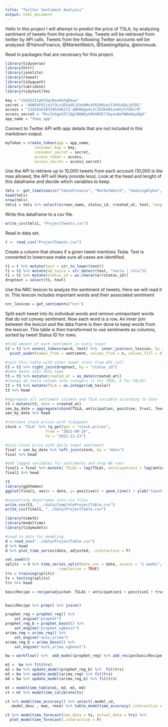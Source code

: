 ```yaml
---
title: "Twitter Sentiment Analysis"
output: html_document
---
```

Hello
In this project I will attempt to predict the price of TSLA, by analyzing sentiment
of tweets from the previous day. Tweets will be retrieved from twitter by API calls.
Tweets from the following Twitter accounts will be analyzed: @YahooFinance, @MarketWatch, @SeekingAlpha, @elonmusk.

Read in packages that are necessary for this project.
```r
library(tidyverse)
library(httr)
library(jsonlite)
library(rtweet)
library(tidyquant)
library(lubridate)
library(tidytext)Yes
```

```r
key = "n5dd332tpKtUqrBaxkATqDmuw"
secret = "46NFbFOIje2Y3LsSDSoUSJXXn8McoFR2O0imJf1PkLKOujbTB1"
access = "1342016303595446272-aNhNUpp4cICZk3KnN1voKUjh7dOJrR"
access_secret = "MvcZsKgm3IfiQglB6WOyk0hGR9I7JmyxnQeYW0eKqa9gX"
app_name = "thee_app"
```
Connect to Twitter API with app details that are not included in this markdown output. 
```r
myToken = create_token(app = app_name,
             consumer_key = key, 
             consumer_secret = secret,
             access_token = access,
             access_secret = access_secret)
```

Use the API to retrieve up to 10,000 tweets from each account (10,000 is the max allowed, the API will likely provide less). Look at the head and lenght of this dataframe and decide which variables to keep. 
```r
tmls <- get_timelines(c("YahooFinance", "MarketWatch", "SeekingAlpha", "elonmusk"), n = 10000, include_rts = F)
head(tmls)
nrow(tmls)
tmls1 = tmls %>% select(screen_name, status_id, created_at, text, length = display_text_width, favorite_count, retweet_count) 
```
Write this dataframe to a csv file. 
```r
write_csv(tmls1, "ProjectTweets.csv")
```
Read in data set.
```r
t <- read_csv("ProjectTweets.csv")
```
Create a column that shows if a given tweet mentions Tesla. Text is converted to lowercase make sure all cases are identified. 
```r
t1 = t %>% mutate(text = str_to_lower(text))
t1 = t1 %>% mutate(ab_tesla = str_detect(text, "tesla | tsla")) 
t1 = t1 %>% mutate(status_id = as.character(status_id))
droptext = select(t1,-text)
```
Use the NRC lexicon to analyze the sentiment of tweets. Here we will read it in. This lexicon includes important words and their associated sentiment
```r
nrc_lexicon = get_sentiments("nrc")
```
Split each tweet into its individual words and remove unimportant words that do not convey sentiment. Now each word is a row. An inner join between the lexicon and the data frame is then done to keep words from the lexicon. This table is then transformed to use sentiments as columns, sorted by tweet Status ID for rows. 
```r
#find amount of each sentiment in every tweet
t2 = t1 %>% unnest_tokens(word, text) %>%  inner_join(nrc_lexicon, by = "word") %>% count(status_id, sentiment) %>%
  pivot_wider(names_from = sentiment, values_from = n, values_fill = 0) 

#join this table with other tweet stats from API call
t3 = t2 %>% right_join(droptext, by = "status_id")
#make dates into date type
t3 = t3 %>% mutate(created_at = as_date(created_at))
#change ab_tesla column into integers (1 for TRUE, 0 for FALSE)
t3 = t3 %>% mutate(TSLA = as.integer(ab_tesla))
t3 %>% head
```

```r
#aggregate all sentiment columns and TSLA variable according to date
t3 = mutate(t3, date = created_at)
sen_by_date = aggregate(cbind(TSLA, anticipation, positive, trust, fear, negative, sadness, disgust, joy, surprise, anger) ~ date , data = t3, sum, value_fill = 0) 
sen_by_date %>% head

```
```r
#retrieve stock prices with tidyquant
stock = 'TSLA' %>% tq_get(get = "stock.prices",
                  from = "2021-09-24",
                  to = "2021-11-13")
```
```r
#join stock price with daily tweet sentiment
final = sen_by_date %>% left_join(stock, by = "date")
final %>% head
```

```r
#add lagged variables for sentiments and drop NA rows 
final1 = final %>% mutate( TSLA1 = lag(TSLA), anticipation1 = lag(anticipation), positive1 = lag(positive), trust1 = lag(trust), fear1 = lag(fear), negative1 = lag(negative), sadness1 = lag(sadness), disgust1 = lag(disgust), joy1 = lag(joy), surprise1 = lag(surprise), anger1 = lag(anger)) %>% na.omit()
final1 %>% head
```
```r
t3
library(ggthemes)
ggplot(final1, aes(x = date, y= positive)) + geom_line() + ylab("Count") +xlab("") + ggtitle("Positive Tweet Sentiment") +theme_minimal()
```


```r
#converting dataframes into csv files
write_csv(t3, "../data/CompleteProjectTable.csv")
write_csv(final1, "../data/ProjectTable.csv")
```

```r
library(timetk)
library(modeltime)
library(tidymodels)
```

```r
#read in data for modeling
d = read_csv("../data/ProjectTable.csv")
d %>% head
d %>% plot_time_series(date, adjusted, .interactive = F)
```
```r
set.seed(8)
splits  = d %>% time_series_split(date_var = date, assess = "2 weeks",
                        cumulative = TRUE)
trs = training(splits)
ts = testing(splits)
trs %>% head
```

```r
basicRecipe = recipe(adjusted~ TSLA1 + anticipation1 + positive1 + trust1 + fear1 + negative1 + sadness1 + disgust1 + joy1 + surprise1 + anger1 + date, trs) 


basicRecipe %>% prep() %>% juice() 
```

```r
prophet_reg = prophet_reg() %>%
    set_engine("prophet") 
prophet_reg_b = prophet_boost() %>%
    set_engine("prophet_xgboost") 
arima_reg = arima_reg() %>% 
    set_engine("auto_arima")
arima_reg_b = arima_boost() %>% 
    set_engine("auto_arima_xgboost")
```

```r
bw = workflow() %>%  add_model(prophet_reg) %>% add_recipe(basicRecipe)
```

```r
m1 =  bw %>% fit(trs) 
m2 = bw %>% update_model(prophet_reg_b) %>%  fit(trs) 
m3 = bw %>% update_model(arima_reg) %>% fit(trs)
m4 = bw %>% update_model(arima_reg_b) %>% fit(trs)
```

```r
mt = modeltime_table(m1, m2, m3, m4)
ct = mt %>% modeltime_calibrate(ts)
```

```r
ct %>% modeltime_accuracy() %>% select(.model_id, 
  .model_desc , mae, rmse) %>% table_modeltime_accuracy(.interactive = F)
```

```r
ct %>% modeltime_forecast(new_data = ts, actual_data = trs) %>% 
  plot_modeltime_forecast(.interactive = F)
```

